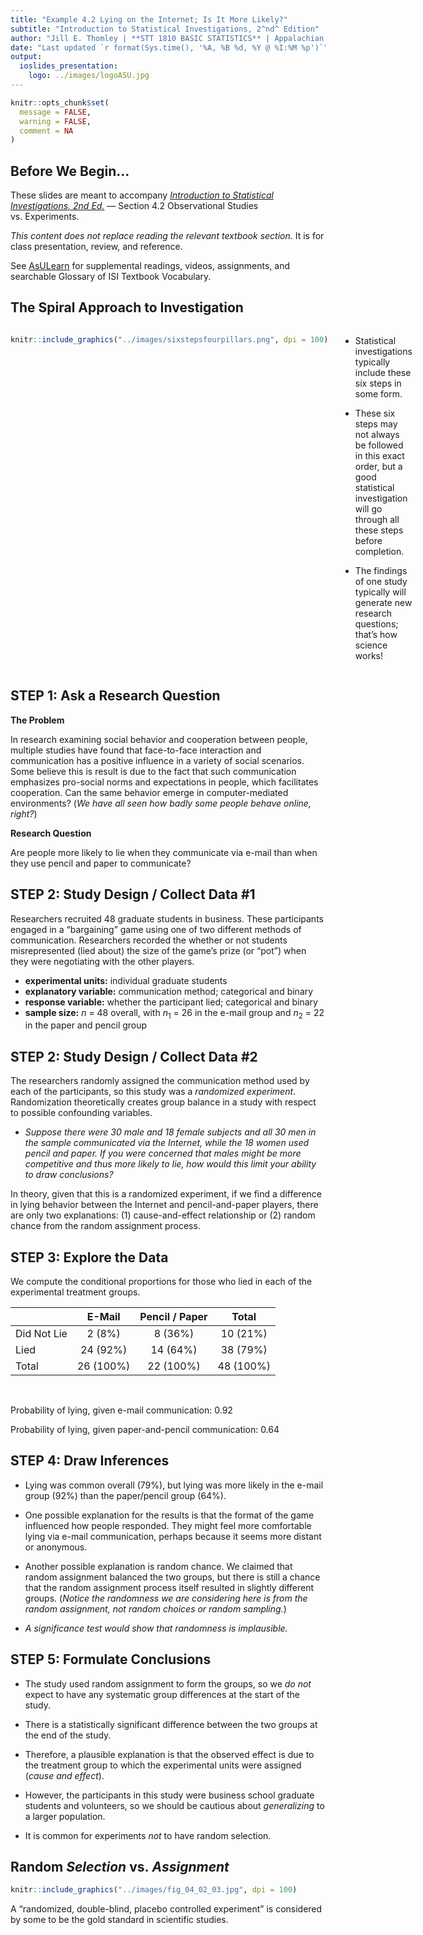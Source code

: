 ```yaml
---
title: "Example 4.2 Lying on the Internet; Is It More Likely?"
subtitle: "Introduction to Statistical Investigations, 2^nd^ Edition"
author: "Jill E. Thomley | **STT 1810 BASIC STATISTICS** | Appalachian State University"
date: "Last updated `r format(Sys.time(), '%A, %B %d, %Y @ %I:%M %p')`"
output: 
  ioslides_presentation:
    logo: ../images/logoASU.jpg
---
```


```r
knitr::opts_chunk$set(
  message = FALSE,
  warning = FALSE,
  comment = NA
)
```


## Before We Begin…

These slides are meant to accompany [*Introduction to Statistical Investigations, 2nd Ed.*](http://www.isi-stats.com/isi/index2nd.html) --- Section 4.2 Observational Studies vs. Experiments.

*This content does not replace reading the relevant textbook section.* It is for class presentation, review, and reference.

See [AsULearn](https://asulearn.appstate.edu/) for supplemental readings, videos, assignments, and searchable Glossary of ISI Textbook Vocabulary.


## The Spiral Approach to Investigation

:::::: {style="display: flex;"}

::: {}

```r
knitr::include_graphics("../images/sixstepsfourpillars.png", dpi = 100)
```

:::

::: {}

&nbsp;&nbsp;&nbsp;&nbsp;&nbsp;

:::

::: {}

* Statistical investigations typically include these six steps in some form. 

* These six steps may not always be followed in this exact order, but a good statistical investigation will go through all these steps before completion.

* The findings of one study typically will generate new research questions; that's how science works!

:::

::::


## STEP 1: Ask a Research Question

**The Problem**

In research examining social behavior and cooperation between people, multiple studies have found that face-to-face interaction and communication has a positive influence in a variety of social scenarios. Some believe this is result is due to the fact that such communication emphasizes pro-social norms and expectations in people, which facilitates cooperation. Can the same behavior emerge in computer-mediated environments? (*We have all seen how badly some people behave online, right?*)
 

**Research Question**

Are people more likely to lie when they communicate via e-mail than when they use pencil and paper to communicate? 


## STEP 2: Study Design / Collect Data #1

Researchers recruited 48 graduate students in business. These participants engaged in a “bargaining” game using one of two different methods of communication. Researchers recorded the whether or not students misrepresented (lied about) the size of the game's prize (or "pot") when they were negotiating with the other players.

* **experimental units:** individual graduate students
* **explanatory variable:** communication method; categorical and binary
* **response variable:** whether the participant lied; categorical and binary
* **sample size:** $n$ = 48 overall, with $n_1$ = 26 in the e-mail group and $n_2$ = 22 in the paper and pencil group


## STEP 2: Study Design / Collect Data #2

The researchers randomly assigned the communication method used by each of the participants, so this study was a *randomized experiment*. Randomization theoretically creates group balance in a study with respect to possible confounding variables.

* *Suppose there were 30 male and 18 female subjects and all 30 men in the sample communicated via the Internet, while the 18 women used pencil and paper. If you were concerned that males might be more competitive and thus more likely to lie, how would this limit your ability to draw conclusions?*

In theory, given that this is a randomized experiment, if we find a difference in lying behavior between the Internet and pencil-and-paper players, there are only two explanations: (1) cause-and-effect relationship or (2) random chance from the random assignment process.


## STEP 3: Explore the Data

We compute the conditional proportions for those who lied in each of the experimental treatment groups.

|             |    E-Mail | Pencil / Paper |     Total |
|-------------|:---------:|:--------------:|:---------:|
| Did Not Lie |   2 (8%)  |        8 (36%) | 10 (21%)  |
| Lied        |  24 (92%) |       14 (64%) | 38 (79%)  |
| Total       | 26 (100%) |       22 (100%)| 48 (100%) |

<br>

Probability of lying, given e-mail communication: 0.92

Probability of lying, given paper-and-pencil communication: 0.64


## STEP 4: Draw Inferences

* Lying was common overall (79%), but lying was more likely in the e-mail group (92%) than the paper/pencil group (64%).

* One possible explanation for the results is that the format of the game influenced how people responded. They might feel more comfortable lying via e-mail communication, perhaps because it seems more distant or anonymous. 

* Another possible explanation is random chance. We claimed that random assignment balanced the two groups, but there is still a chance that the random assignment process itself resulted in slightly different groups. (*Notice the randomness we are considering here is from the random assignment, not random choices or random sampling.*) 

* *A significance test would show that randomness is implausible.*


## STEP 5: Formulate Conclusions

* The study used random assignment to form the groups, so we *do not* expect to have any systematic group differences at the start of the study.

* There is a statistically significant difference between the two groups at the end of the study.

* Therefore, a plausible explanation is that the observed effect is due to the treatment group to which the experimental units were assigned (*cause and effect*).

* However, the participants in this study were business school graduate students and volunteers, so we should be cautious about *generalizing* to a larger population. 

* It is common for experiments *not* to have random selection.


## Random *Selection* vs. *Assignment*

```r
knitr::include_graphics("../images/fig_04_02_03.jpg", dpi = 100)
```

A “randomized, double-blind, placebo controlled experiment” is considered by some to be the gold standard in scientific studies.

